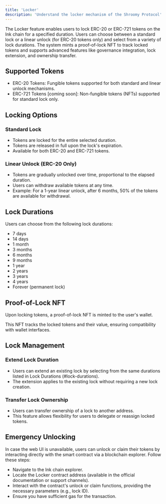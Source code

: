 ```yaml
---
title: 'Locker'
description: 'Understand the locker mechanism of the Shroomy Protocol'
---
```


The Locker feature enables users to lock ERC-20 or ERC-721 tokens on the Ink chain for a specified duration. Users can choose between a standard lock or a linear unlock (for ERC-20 tokens only) and select from a variety of lock durations. The system mints a proof-of-lock NFT to track locked tokens and supports advanced features like governance integration, lock extension, and ownership transfer.

## Supported Tokens

- ERC-20 Tokens: Fungible tokens supported for both standard and linear unlock mechanisms.
- ERC-721 Tokens [coming soon]: Non-fungible tokens (NFTs) supported for standard lock only.

## Locking Options

### Standard Lock

- Tokens are locked for the entire selected duration.
- Tokens are released in full upon the lock's expiration.
- Available for both ERC-20 and ERC-721 tokens.

### Linear Unlock (ERC-20 Only)

- Tokens are gradually unlocked over time, proportional to the elapsed duration.
- Users can withdraw available tokens at any time.
- Example: For a 1-year linear unlock, after 6 months, 50% of the tokens are available for withdrawal.

## Lock Durations

Users can choose from the following lock durations:

- 7 days
- 14 days
- 1 month
- 3 months
- 6 months
- 9 months
- 1 year
- 2 years
- 3 years
- 4 years
- Forever (permanent lock)

## Proof-of-Lock NFT

Upon locking tokens, a proof-of-lock NFT is minted to the user's wallet.

This NFT tracks the locked tokens and their value, ensuring compatibility with wallet interfaces.

## Lock Management

### Extend Lock Duration

- Users can extend an existing lock by selecting from the same durations listed in Lock Durations (#lock-durations).
- The extension applies to the existing lock without requiring a new lock creation.

### Transfer Lock Ownership

- Users can transfer ownership of a lock to another address.
- This feature allows flexibility for users to delegate or reassign locked tokens.

## Emergency Unlocking

In case the web UI is unavailable, users can unlock or claim their tokens by interacting directly with the smart contract via a blockchain explorer. Follow these steps:

- Navigate to the Ink chain explorer.
- Locate the Locker contract address (available in the official documentation or support channels).
- Interact with the contract's unlock or claim functions, providing the necessary parameters (e.g., lock ID).
- Ensure you have sufficient gas for the transaction.

